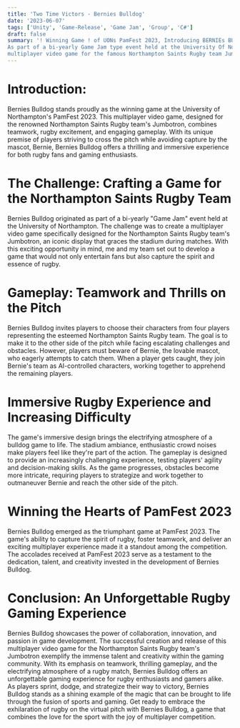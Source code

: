 ```yaml
---
title: 'Two Time Victors - Bernies Bulldog'
date: '2023-06-07'
tags: ['Unity', 'Game-Release', 'Game Jam', 'Group', 'C#']
draft: false
summary: '! Winning Game ! of UONs PamFest 2023, Introducing BERNIEs BULLDOG
As part of a bi-yearly Game Jam type event held at the University Of Northampton, We were challenged to make a 
multiplayer video game for the famous Northampton Saints Rugby team Jumbotron.'
---
```


# Introduction:
Bernies Bulldog stands proudly as the winning game at the University of Northampton's PamFest 2023. This multiplayer video game, 
designed for the renowned Northampton Saints Rugby team's Jumbotron, combines teamwork, rugby excitement, and engaging gameplay. 
With its unique premise of players striving to cross the pitch while avoiding capture by the mascot, Bernie, Bernies Bulldog offers 
a thrilling and immersive experience for both rugby fans and gaming enthusiasts.

# The Challenge: Crafting a Game for the Northampton Saints Rugby Team
Bernies Bulldog originated as part of a bi-yearly "Game Jam" event held at the University of Northampton. The challenge was to 
create a multiplayer video game specifically designed for the Northampton Saints Rugby team's Jumbotron, an iconic display that 
graces the stadium during matches. With this exciting opportunity in mind, me and my team set out to develop a game that would 
not only entertain fans but also capture the spirit and essence of rugby.

# Gameplay: Teamwork and Thrills on the Pitch
Bernies Bulldog invites players to choose their characters from four players representing the esteemed Northampton Saints Rugby team. 
The goal is to make it to the other side of the pitch while facing escalating challenges and obstacles. However, players must 
beware of Bernie, the lovable mascot, who eagerly attempts to catch them. When a player gets caught, they join Bernie's team as 
AI-controlled characters, working together to apprehend the remaining players.

# Immersive Rugby Experience and Increasing Difficulty
The game's immersive design brings the electrifying atmosphere of a bulldog game to life. The stadium ambiance, enthusiastic crowd 
noises make players feel like they're part of the action. The gameplay is designed to provide an increasingly challenging experience, 
testing players' agility and decision-making skills. As the game progresses, obstacles become more intricate, requiring players to 
strategize and work together to outmaneuver Bernie and reach the other side of the pitch.

# Winning the Hearts of PamFest 2023
Bernies Bulldog emerged as the triumphant game at PamFest 2023. The game's ability to capture the spirit of rugby, foster teamwork, 
and deliver an exciting multiplayer experience made it a standout among the competition. The accolades received at PamFest 2023 
serve as a testament to the dedication, talent, and creativity invested in the development of Bernies Bulldog.

# Conclusion: An Unforgettable Rugby Gaming Experience
Bernies Bulldog showcases the power of collaboration, innovation, and passion in game development. The successful creation and 
release of this multiplayer video game for the Northampton Saints Rugby team's Jumbotron exemplify the immense talent and creativity 
within the gaming community. With its emphasis on teamwork, thrilling gameplay, and the electrifying atmosphere of a rugby match, 
Bernies Bulldog offers an unforgettable gaming experience for rugby enthusiasts and gamers alike. As players sprint, dodge, and 
strategize their way to victory, Bernies Bulldog stands as a shining example of the magic that can be brought to life through the 
fusion of sports and gaming. Get ready to embrace the exhilaration of rugby on the virtual pitch with Bernies Bulldog, a game that 
combines the love for the sport with the joy of multiplayer competition.